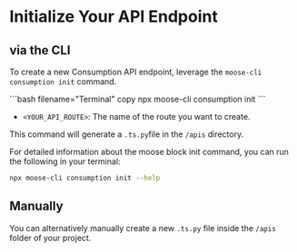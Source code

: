 
# Initialize Your API Endpoint

## via the CLI

To create a new Consumption API endpoint, leverage the `moose-cli consumption init` command. 

<TypeScript>
```bash filename="Terminal" copy
npx moose-cli consumption init <YOUR_API_ROUTE>
```

- `<YOUR_API_ROUTE>`: The name of the route you want to create.

This command will generate a <TypeScriptInline>`.ts`</TypeScriptInline><PythonInline>`.py`</PythonInline>file in the `/apis` directory.

<FileTree>
  <FileTree.Folder name="app" open>
    <FileTree.Folder name="apis" open>
      <FileTree.File name="YOUR_API_ROUTE.ts" />
    </FileTree.Folder>
  </FileTree.Folder>
</FileTree>
</TypeScript>
<Python>
<FileTree>
  <FileTree.Folder name="app" open>
    <FileTree.Folder name="apis" open>
      <FileTree.File name="YOUR_API_ROUTE.py" />
    </FileTree.Folder>
  </FileTree.Folder>
</FileTree>
</Python>

For detailed information about the moose block init command, you can run the following in your terminal:

```bash filename="Terminal" copy
npx moose-cli consumption init --help
```

## Manually

You can alternatively manually create a new <TypeScriptInline>`.ts`</TypeScriptInline><PythonInline>`.py`</PythonInline> file inside the `/apis` folder of your project.
